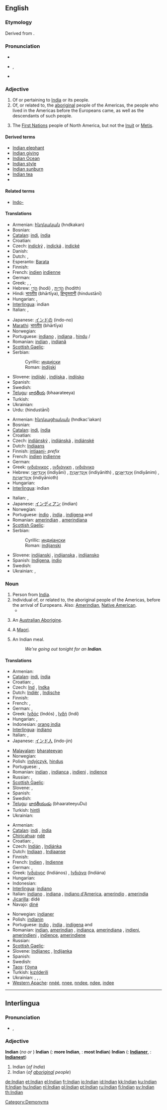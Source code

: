 ==English==

{{rank|prepared|support|bit|824|Indian|produce|drawn|field}}

===Etymology===
Derived from {{term|India}}.

===Pronunciation===
* {{audio|En-us-Indian.ogg|audio (US)}}
* {{IPA|/ˈɪndiən/}}, {{SAMPA|/"Indi@n/}}
* {{hyphenation|In|di|an}}

===Adjective===
{{en-adj}}

# Of or pertaining to [[India]] or its people.
# Of, or related to, the [[aboriginal]] people of the Americas, the people who lived in the Americas before the Europeans came, as well as the descendants of such people.
# {{Canada}} The [[First Nations]] people of North America, but not the [[Inuit]] or [[Metis]].

====Derived terms====
* [[Indian elephant]]
* [[Indian giving]]
* [[Indian Ocean]]
* [[Indian style]]
* [[Indian sunburn]]
* [[Indian tea]]
* {{onym||West Indian|gloss=of, or related to, the people of the Caribbean islands}}

====Related terms====
* [[Indo-]]

====Translations====
{{trans-top|Of or pertaining to India}}
* Armenian: [[հնդկական]] (hndkakan)
* Bosnian: {{t-|bs|indijski|m}}
* [[Catalan]]: [[indi]], {{m}} [[índia]] {{f}}
* Croatian: {{t-|hr|indijski|m|alt=ìndījskī}}
* Czech: [[indický]] {{m}}, [[indická]] {{f}}, [[indické]] {{n}}
* Danish: {{t-|da|Indien}}
* Dutch: {{t-|nl|Indisch}}, {{t-|nl|Indiaas}}
* Esperanto: [[Barata]]
* Finnish: {{t+|fi|intialainen}}
* French: [[indien]] {{m}} [[indienne]] {{f}}
* German: {{t+|de|indisch}}
* Greek: {{t+|el|ινδικός|m|sc=Grek}}, {{t+|el|ινδική|f|sc=Grek}}, {{t+|el|ινδικό|n|sc=Grek}}
* Hebrew: [[הֹדִי]] (hodi) {{m}}, [[הֹדִית]] (hodith) {{f}}
* Hindi: [[भारतीय]] (bhārtīya), [[हिन्दुस्तानी]] (hindustānī)
* Hungarian: {{t+|hu|indiai}}, {{t+|hu|ind}}
* [[Interlingua]]: indian
* Italian: {{t+|it|indiano|m}}, {{t+|it|indiano|f|alt=indiana}}
{{trans-mid}}
* Japanese: [[インドの]] (indo-no)
* [[Marathi]]: [[भारतीय]] (bhārtīya)
* Norwegian: {{t-|no|indisk}}
* Portuguese: [[indiano]] {{m}}, [[indiana]] {{f}}, [[hindu]] {{m}}/{{f}}
* Romanian: [[indian]] {{m}}, [[indiană]] {{f}}
* [[Scottish Gaelic]]: {{t-|gd|Innseanach}}
* Serbian:
*: Cyrillic: [[индијски#Serbian|индијски]] {{m}}
*: Roman: [[indijski#Serbian|indijski]] {{m}}
* Slovene: [[indijski]] {{m}}, [[indijska]] {{f}}, [[indijsko]] {{n}}
* Spanish: {{t+|es|indio}}
* Swedish: {{t+|sv|indisk}}
* [[Telugu]]: [[భారతీయ]] (bhaarateeya)
* Turkish: {{t-|tr|hint}}
* Ukrainian: {{t|uk|індійський|m|tr=indíjs’kyj|sc=Cyrl|xs=Ukrainian}}
* Urdu: {{ur-Arab|[[ہندوستانی]]}} (hindustānī)
{{trans-bottom}}

{{trans-top|Of, or related to, the aboriginal people of the Americas}}
* Armenian: [[հնդկացիական]] (hndkac'iakan)
* Bosnian: {{t-|bs|indijanski|m}}
* [[Catalan]]: [[indi]], {{m}} [[índia]] {{f}}
* Croatian: {{t-|hr|indijanski|alt=indìjānskī}}
* Czech: [[indiánský]] {{m}}, [[indiánská]] {{f}}, [[indiánské]] {{n}}
* Dutch: [[Indiaans]]
* Finnish: [[intiaani-]] ''prefix''
* French: [[indien]] {{m}} [[indienne]] {{f}}
* German: {{t-|de|indianisch}}
* Greek: [[ινδιάνικος]] {{m}}, [[ινδιάνικη]] {{f}}, [[ινδιάνικο]] {{n}}
* Hebrew: [[אִינְדִּיַאנִי]] (indiyāni) {{m}}, [[אִינְדִּיַאנִית]] (indiyānith) {{f}}, [[אִינְדִּיַאנִים]] (indiyānim) {{m|p}}, [[אִינְדִּיַאנִיוֹת]] (indiyānioth) {{f|p}}
* Hungarian: {{t-|hu|indián}}
* [[Interlingua]]: indian
{{trans-mid}}
* Italian: {{t+|it|indiano|m}}, {{t+|it|indiano|f|alt=indiana}}
* Japanese: [[インディアン]] (indian)
* Norwegian: {{t-|no|indiansk}}
* Portuguese: [[índio]] {{m}}, [[índia]] {{f}}, [[indígena]] {{m}} and {{f}}
* Romanian: [[amerindian]] {{m}}, [[amerindiana]] {{f}}
* [[Scottish Gaelic]]: {{t-|gd|Innseanach}}
* Serbian:
*: Cyrillic: [[индијански#Serbian|индијански]] {{m}}
*: Roman: [[indijanski#Serbian|indijanski]] {{m}}
* Slovene: [[indijanski]] {{m}}, [[indijanska]] {{f}}, [[indijansko]] {{n}}
* Spanish: [[Indígena]], [[indio]]
* Swedish: {{t+|sv|indiansk}}
* Ukrainian: {{t|uk|індіанський|m|tr=indiáns’kyj|sc=Cyrl|xs=Ukrainian}} , {{t|uk|індіянський|m|tr=indijáns’kyj|sc=Cyrl|xs=Ukrainian}}
{{trans-bottom}}

===Noun===
{{en-noun}}

# Person from [[India]].
# Individual of, or related to, the aboriginal people of the Americas, before the arrival of Europeans. Also: [[Amerindian]], [[Native American]].
#* {{quote-book|passage=We stigmatize the '''Indians''', also, as cowardly and treacherous, because they use stratagem in warfare in preference to open force; but in this they are fully justified by their rude code of honor.|title=[[S:The Sketchbook of Geoffrey Crayon/Traits of Indian Character|The Sketchbook of Geoffrey Crayon]]|author=Washington Irving|year=1819-1820}}
# {{obsolete}} An [[Australian Aborigine]].
# {{obsolete}} A [[Maori]].
# {{UK}} An Indian meal.
#: ''We're going out tonight for an '''Indian'''.''

====Translations====
{{trans-top|a person from India}}
* Armenian: {{t|hy|հնդիկ|sc=Armn|tr=hndik}}
* [[Catalan]]: [[indi]],{{m}} [[índia]] {{f}}
* Croatian: {{t-|hr|Indijac|m|alt=Indíjac}}, {{t-|hr|Indijka|f|alt=Ìndījka}}
* Czech: [[Ind]] {{m}}, [[Indka]] {{f}}
* Dutch: [[Indiër]] {{m}}, [[Indische]] {{f}}
* Finnish: {{t+|fi|intialainen}}
* French: {{t+|fr|Indien|m}}, {{t+|fr|Indienne|f}}
* German: {{t+|de|Inder|m}}, {{t+|de|Inderin|f}}
* Greek: [[Ινδός]] (Indós) {{m}}, [[Ινδή]] (Indí) {{f}}
* Hungarian: {{t+|hu|indiai}}, {{t+|hu|indus}}
* Indonesian: [[orang india]]
* [[Interlingua]]: [[indiano]]
* Italian: {{t+|it|indiano|m}}, {{t+|it|indiano|f|alt=indiana}}
* Japanese: [[インド人]] (indo-jin)
{{trans-mid}}
* [[Malayalam]]: [[bharateeyan]]
* Norwegian: {{t-|no|inder|m}}
* Polish: [[indyjczyk]], [[hindus]]
* Portuguese: {{t-|pt|hindu}}, {{t+|pt|indiano}}
* Romanian: [[indian]] {{m}}, [[indianca]] {{f}}, [[indieni]] {{m|p}}, [[indience]] {{f|p}}
* Russian: {{t|ru|индиец|m|tr=indíets|sc=Cyrl}}, {{t|ru|индиянка|f|tr=indijánka|sc=Cyrl}}
* [[Scottish Gaelic]]: {{t-|gd|Innseanach|m}}
* Slovene: {{t+|sl|Indijec|m}}, {{t-|sl|Indijka|f}}
* Spanish: {{t+|es|indio}}
* Swedish: {{t+|sv|indier}}
* [[Telugu]]: [[భారతీయుడు]] (bhaarateeyuDu)
* Turkish: [[hintli]]
* Ukrainian: {{t|uk|індієць|m|tr=indíjec’|sc=Cyrl|xs=Ukrainian}}
{{trans-bottom}}

{{trans-top|Individual of, or related to, the aboriginal people of the Americas}}
* Armenian: {{t|hy|հնդկացի|sc=Armn|tr=hndkac'i}}
* [[Catalan]]: [[indi]] {{m}},  [[índia]] {{f}}
* [[Chiricahua]]: [[ndé]]
* Croatian: {{t-|hr|Indijanac|m|alt=Indijánac}}, {{t-|hr|Indijanka|f|alt=Indìjānka}}
* Czech: [[Indián]] {{m}}, [[Indiánka]] {{f}}
* Dutch: [[Indiaan]] {{m}}, [[Indiaanse]] {{f}}
* Finnish: {{t+|fi|intiaani}}
* French: [[Indien]] {{m}}, [[Indienne]] {{f}}
* German: {{t+|de|Indianer|m}}, {{t+|de|Indianerin|f}}
* Greek: [[Ινδιάνος]] (Indiános) {{m}}, [[Ινδιάνα]] (Indiána) {{f}}
* Hungarian: {{t-|hu|indián}}
* Indonesian: {{t-|id|indian|xs=Indonesian}}
* [[Interlingua]]: [[indiano]]
* Italian: [[indiano]] {{m}}, [[indiano|indiana]] {{f}}, [[indiano d'America]], [[amerindio]] {{m}}, [[amerindio|amerindia]] {{f}}
* [[Jicarilla]]: didé
* Navajo: [[diné]]
{{trans-mid}}
* Norwegian: [[indianer]] {{m}}
* Polish: [[indianin]]
* Portuguese: [[índio]] {{m}}, [[índia]] {{f}}, [[indígena]] {{m}} and {{f}}
* Romanian: [[indian]], [[amerindian]] {{m}}, [[indianca]], [[amerindiana]] {{f}}, [[indieni]], [[amerindieni]] {{m|p}}, [[indience]], [[amerindiene]] {{f|p}}
* Russian: {{t|ru|индеец|m|tr=indéets|sc=Cyrl}}
* [[Scottish Gaelic]]: {{t-|gd|Innseanach|m}}
* Slovene: [[Indijanec]] {{m}}, [[Indijanka]] {{f}}
* Spanish: {{t+|es|indio}}
* Swedish: {{t-|sv|indian}}
* [[Taos]]: [[t’óyna]]
* Turkish: [[kızılderili]]
* Ukrainian: {{t|uk|індіанець|m|tr=indiánec’|sc=Cyrl|xs=Ukrainian}}, {{t|uk|індіянець|m|tr=indijánec’|sc=Cyrl|xs=Ukrainian}}, {{t|uk|індіанин|m|tr=indijányn|sc=Cyrl|xs=Ukrainian}}, {{t|uk|індіянин|m|tr=indijanýn|sc=Cyrl|xs=Ukrainian}}
* [[Western Apache]]: [[nnéé]], [[nnee]], [[nndee]], [[ndee]], [[indee]]
{{trans-bottom}}

[[Category:Demonyms]]

----

==Interlingua==

===Pronunciation===
* {{IPA|lang=ia|/inˈdjan/}}, {{SAMPA|lang=ia|/in"djan/}}

===Adjective===
{{infl|ia|adjective}}
'''Indian'''  (''no'' {{compar}} ''or'' {{superl}})
'''Indian'''  ({{compar}}: '''more Indian''', {{superl}}: '''most Indian''')
'''Indian'''  ({{compar}}: '''[[Indianer]]''', {{superl}}: '''[[Indianest]]''')

# Indian (''of India'')
# Indian (''of [[aboriginal]] people'')

[[de:Indian]]
[[et:Indian]]
[[el:Indian]]
[[fr:Indian]]
[[io:Indian]]
[[id:Indian]]
[[kk:Indian]]
[[ku:Indian]]
[[lt:Indian]]
[[hu:Indian]]
[[nl:Indian]]
[[pl:Indian]]
[[pt:Indian]]
[[ru:Indian]]
[[fi:Indian]]
[[sv:Indian]]
[[th:Indian]]